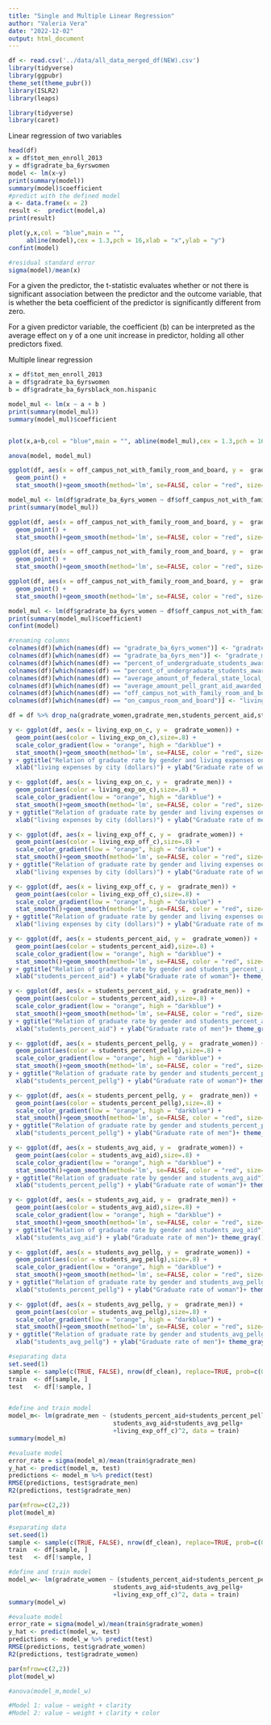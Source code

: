 ```yaml
---
title: "Single and Multiple Linear Regression"
author: "Valeria Vera"
date: "2022-12-02"
output: html_document
---
```


```r
df <- read.csv('../data/all_data_merged_df(NEW).csv')
library(tidyverse)
library(ggpubr)
theme_set(theme_pubr())
library(ISLR2)
library(leaps)

library(tidyverse)
library(caret)
```

Linear regression of two variables
```r
head(df)
x = df$tot_men_enroll_2013
y = df$gradrate_ba_6yrswomen
model <- lm(x~y)
print(summary(model))
summary(model)$coefficient
#predict with the defined model
a <- data.frame(x = 2)
result <-  predict(model,a)
print(result)

plot(y,x,col = "blue",main = "",
     abline(model),cex = 1.3,pch = 16,xlab = "x",ylab = "y")
confint(model)

#residual standard error
sigma(model)/mean(x)

```
For a given the predictor, the t-statistic evaluates whether or not there is significant association between the predictor and the outcome variable, that is whether the beta coefficient of the predictor is significantly different from zero.

For a given predictor variable, the coefficient (b) can be interpreted as the average effect on y of a one unit increase in predictor, holding all other predictors fixed.



Multiple linear regression
```r
x = df$tot_men_enroll_2013
a = df$gradrate_ba_6yrswomen
b = df$gradrate_ba_6yrsblack_non.hispanic

model_mul <- lm(x ~ a + b )
print(summary(model_mul))
summary(model_mul)$coefficient


plot(x,a+b,col = "blue",main = "", abline(model_mul),cex = 1.3,pch = 16,xlab = "x",ylab = "y")

```
```r
anova(model, model_mul)
```
```r
ggplot(df, aes(x = off_campus_not_with_family_room_and_board, y =  gradrate_ba_6yrs_women)) +
  geom_point() +
  stat_smooth()+geom_smooth(method='lm', se=FALSE, color = "red", size=0.5,linetype = "dashed") 

model_mul <- lm(df$gradrate_ba_6yrs_women ~ df$off_campus_not_with_family_room_and_board)
print(summary(model_mul))
```
```r
ggplot(df, aes(x = off_campus_not_with_family_room_and_board, y =  gradrate_ba_6yrs_men)) +
  geom_point() +
  stat_smooth()+geom_smooth(method='lm', se=FALSE, color = "red", size=0.5,linetype = "dashed") 

ggplot(df, aes(x = off_campus_not_with_family_room_and_board, y =  gradrate_ba_6yrs_men)) +
  geom_point() +
  stat_smooth()+geom_smooth(method='lm', se=FALSE, color = "red", size=0.5,linetype = "dashed") 
```
```r
ggplot(df, aes(x = off_campus_not_with_family_room_and_board, y =  gradrate_ba_6yrs_total)) +
  geom_point() +
  stat_smooth()+geom_smooth(method='lm', se=FALSE, color = "red", size=0.5,linetype = "dashed") 

model_mul <- lm(df$gradrate_ba_6yrs_women ~ df$off_campus_not_with_family_room_and_board)
print(summary(model_mul)$coefficient)
confint(model)
```

```r

#renaming columns
colnames(df)[which(names(df) == "gradrate_ba_6yrs_women")] <- "gradrate_women"
colnames(df)[which(names(df) == "gradrate_ba_6yrs_men")] <- "gradrate_men"
colnames(df)[which(names(df) == "percent_of_undergraduate_students_awarded_federal_state_local_institutional_or_other_sources_of_grant_aid")] <- "students_percent_aid"
colnames(df)[which(names(df) == "percent_of_undergraduate_students_awarded_pell_grants")] <- "students_percent_pellg"
colnames(df)[which(names(df) == "average_amount_of_federal_state_local_institutional_or_other_sources_of_grant_aid_awarded_to_undergraduate_students")] <- "students_avg_aid"
colnames(df)[which(names(df) == "average_amount_pell_grant_aid_awarded_to_undergraduate_students")] <- "students_avg_pellg"
colnames(df)[which(names(df) == "off_campus_not_with_family_room_and_board")] <- "living_exp_off_c"
colnames(df)[which(names(df) == "on_campus_room_and_board")] <- "living_exp_on_c"

df = df %>% drop_na(gradrate_women,gradrate_men,students_percent_aid,students_percent_pellg,students_avg_aid,students_avg_pellg,living_exp_off_c)
```

```r
y <- ggplot(df, aes(x = living_exp_on_c, y =  gradrate_women)) +
  geom_point(aes(color = living_exp_on_c),size=.8) +
  scale_color_gradient(low = "orange", high = "darkblue") +
  stat_smooth()+geom_smooth(method='lm', se=FALSE, color = "red", size=0.5,linetype = "dashed") 
y + ggtitle("Relation of graduate rate by gender and living expenses on campus") +
  xlab("living expenses by city (dollars)") + ylab("Graduate rate of woman")+ theme_gray() 

y <- ggplot(df, aes(x = living_exp_on_c, y =  gradrate_men)) +
  geom_point(aes(color = living_exp_on_c),size=.8) +
  scale_color_gradient(low = "orange", high = "darkblue") +
  stat_smooth()+geom_smooth(method='lm', se=FALSE, color = "red", size=0.5,linetype = "dashed") 
y + ggtitle("Relation of graduate rate by gender and living expenses on campus") +
  xlab("living expenses by city (dollars)") + ylab("Graduate rate of men")+ theme_gray() 

```


```r
y <- ggplot(df, aes(x = living_exp_off_c, y =  gradrate_women)) +
  geom_point(aes(color = living_exp_off_c),size=.8) +
  scale_color_gradient(low = "orange", high = "darkblue") +
  stat_smooth()+geom_smooth(method='lm', se=FALSE, color = "red", size=0.5,linetype = "dashed") 
y + ggtitle("Relation of graduate rate by gender and living expenses out campus") +
  xlab("living expenses by city (dollars)") + ylab("Graduate rate of woman")+ theme_gray() 

y <- ggplot(df, aes(x = living_exp_off_c, y =  gradrate_men)) +
  geom_point(aes(color = living_exp_off_c),size=.8) +
  scale_color_gradient(low = "orange", high = "darkblue") +
  stat_smooth()+geom_smooth(method='lm', se=FALSE, color = "red", size=0.5,linetype = "dashed") 
y + ggtitle("Relation of graduate rate by gender and living expenses out campus") +
  xlab("living expenses by city (dollars)") + ylab("Graduate rate of men")+ theme_gray() 

```
```r
y <- ggplot(df, aes(x = students_percent_aid, y =  gradrate_women)) +
  geom_point(aes(color = students_percent_aid),size=.8) +
  scale_color_gradient(low = "orange", high = "darkblue") +
  stat_smooth()+geom_smooth(method='lm', se=FALSE, color = "red", size=0.5,linetype = "dashed") 
y + ggtitle("Relation of graduate rate by gender and students_percent_aid") +
  xlab("students_percent_aid") + ylab("Graduate rate of woman")+ theme_gray() 

y <- ggplot(df, aes(x = students_percent_aid, y =  gradrate_men)) +
  geom_point(aes(color = students_percent_aid),size=.8) +
  scale_color_gradient(low = "orange", high = "darkblue") +
  stat_smooth()+geom_smooth(method='lm', se=FALSE, color = "red", size=0.5,linetype = "dashed") 
y + ggtitle("Relation of graduate rate by gender and students_percent_aid") +
  xlab("students_percent_aid") + ylab("Graduate rate of men")+ theme_gray() 

```

```r
y <- ggplot(df, aes(x = students_percent_pellg, y =  gradrate_women)) +
  geom_point(aes(color = students_percent_pellg),size=.8) +
  scale_color_gradient(low = "orange", high = "darkblue") +
  stat_smooth()+geom_smooth(method='lm', se=FALSE, color = "red", size=0.5,linetype = "dashed") 
y + ggtitle("Relation of graduate rate by gender and students_percent_pellg") +
  xlab("students_percent_pellg") + ylab("Graduate rate of woman")+ theme_gray() 

y <- ggplot(df, aes(x = students_percent_pellg, y =  gradrate_men)) +
  geom_point(aes(color = students_percent_pellg),size=.8) +
  scale_color_gradient(low = "orange", high = "darkblue") +
  stat_smooth()+geom_smooth(method='lm', se=FALSE, color = "red", size=0.5,linetype = "dashed") 
y + ggtitle("Relation of graduate rate by gender and students_percent_pellg") +
  xlab("students_percent_pellg") + ylab("Graduate rate of men")+ theme_gray() 

```

```r
y <- ggplot(df, aes(x = students_avg_aid, y =  gradrate_women)) +
  geom_point(aes(color = students_avg_aid),size=.8) +
  scale_color_gradient(low = "orange", high = "darkblue") +
  stat_smooth()+geom_smooth(method='lm', se=FALSE, color = "red", size=0.5,linetype = "dashed") 
y + ggtitle("Relation of graduate rate by gender and students_avg_aid") +
  xlab("students_percent_pellg") + ylab("Graduate rate of woman")+ theme_gray() 

y <- ggplot(df, aes(x = students_avg_aid, y =  gradrate_men)) +
  geom_point(aes(color = students_avg_aid),size=.8) +
  scale_color_gradient(low = "orange", high = "darkblue") +
  stat_smooth()+geom_smooth(method='lm', se=FALSE, color = "red", size=0.5,linetype = "dashed") 
y + ggtitle("Relation of graduate rate by gender and students_avg_aid") +
  xlab("students_avg_aid") + ylab("Graduate rate of men")+ theme_gray() 

```

```r
y <- ggplot(df, aes(x = students_avg_pellg, y =  gradrate_women)) +
  geom_point(aes(color = students_avg_pellg),size=.8) +
  scale_color_gradient(low = "orange", high = "darkblue") +
  stat_smooth()+geom_smooth(method='lm', se=FALSE, color = "red", size=0.5,linetype = "dashed") 
y + ggtitle("Relation of graduate rate by gender and students_avg_pellg") +
  xlab("students_percent_pellg") + ylab("Graduate rate of woman")+ theme_gray() 

y <- ggplot(df, aes(x = students_avg_pellg, y =  gradrate_men)) +
  geom_point(aes(color = students_avg_pellg),size=.8) +
  scale_color_gradient(low = "orange", high = "darkblue") +
  stat_smooth()+geom_smooth(method='lm', se=FALSE, color = "red", size=0.5,linetype = "dashed") 
y + ggtitle("Relation of graduate rate by gender and students_avg_pellg") +
  xlab("students_avg_pellg") + ylab("Graduate rate of men")+ theme_gray() 

```


```r
#separating data
set.seed(1)
sample <- sample(c(TRUE, FALSE), nrow(df_clean), replace=TRUE, prob=c(0.8,0.2))
train  <- df[sample, ]
test   <- df[!sample, ]


#define and train model
model_m<- lm(gradrate_men ~ (students_percent_aid+students_percent_pellg+
                             students_avg_aid+students_avg_pellg+
                             +living_exp_off_c)^2, data = train)
summary(model_m)

#evaluate model
error_rate = sigma(model_m)/mean(train$gradrate_men)
y_hat <- predict(model_m, test)
predictions <- model_m %>% predict(test)
RMSE(predictions, test$gradrate_men)
R2(predictions, test$gradrate_men)

par(mfrow=c(2,2))
plot(model_m)
```


```r

#separating data
set.seed(1)
sample <- sample(c(TRUE, FALSE), nrow(df_clean), replace=TRUE, prob=c(0.8,0.2))
train  <- df[sample, ]
test   <- df[!sample, ]

#define and train model
model_w<- lm(gradrate_women ~ (students_percent_aid+students_percent_pellg+
                             students_avg_aid+students_avg_pellg+
                             +living_exp_off_c)^2, data = train)
summary(model_w)

#evaluate model
error_rate = sigma(model_w)/mean(train$gradrate_women)
y_hat <- predict(model_w, test)
predictions <- model_w %>% predict(test)
RMSE(predictions, test$gradrate_women)
R2(predictions, test$gradrate_women)

par(mfrow=c(2,2))
plot(model_w)
```
```r
#anova(model_m,model_w)

#Model 1: value ~ weight + clarity
#Model 2: value ~ weight + clarity + color
 
```


